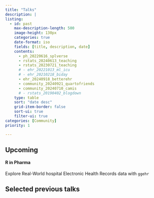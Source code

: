 ```yaml
---
title: "Talks"
description: |
listing:
  - id: past
    max-description-length: 500
    image-height: 130px
    categories: true
    date-format: iso
    fields: [title, description, date]
    contents: 
      - ph_20220616_splverse
      - rstats_20240613_teaching
      - rstats_20230721_teaching
      # - ehr_20221013_ml_icu
      # - ehr_20210218_biday
      - ehr_20240918_betterehr
      - community_20240921_quartofriends
      - community_20240710_camis
      # - rstats_20190402_blogdown
    type: table
    sort: "date desc"
    grid-item-border: false
    sort-ui: true
    filter-ui: true
categories: [Community]
priority: 1

---
```


## Upcoming

#### R in Pharma

Explore Real-World hospital Electronic Health Records data with `ggehr`



## Selected previous talks


::: {#past}
:::

